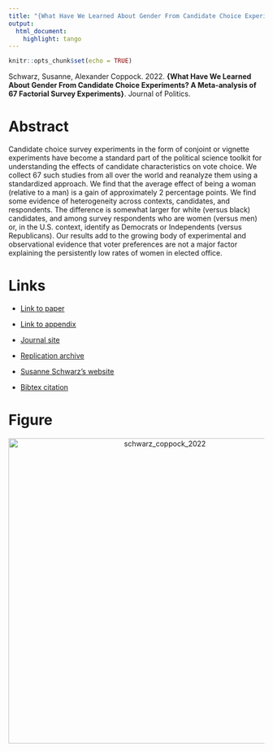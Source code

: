 ```yaml
---
title: "{What Have We Learned About Gender From Candidate Choice Experiments? A Meta-analysis of 67 Factorial Survey Experiments}"
output:
  html_document:
    highlight: tango
---
```


```r
knitr::opts_chunk$set(echo = TRUE)
```

Schwarz, Susanne, Alexander Coppock. 2022. <b>{What Have We Learned About Gender From Candidate Choice Experiments? A Meta-analysis of 67 Factorial Survey Experiments}</b>. Journal of Politics.

# Abstract
Candidate choice survey experiments in the form of conjoint or vignette experiments have become a standard part of the political science toolkit for understanding the effects of candidate characteristics on vote choice. We collect 67 such studies from all over the world and reanalyze them using a standardized approach. We find that the average effect of being a woman (relative to a man) is a gain of approximately 2 percentage points. We find some evidence of heterogeneity across contexts, candidates, and respondents. The difference is somewhat larger for white (versus black) candidates, and among survey respondents who are women (versus men) or, in the U.S. context, identify as Democrats or Independents (versus Republicans). Our results add to the growing body of experimental and observational evidence that voter preferences are not a major factor explaining the persistently low rates of women in elected office.

# Links
 - <a href='schwarz_coppock_2022.pdf' target='_blank'>Link to paper</a>
 - <a href='schwarz_coppock_2022_appendix.pdf'target='_blank'>Link to appendix</a>
 - <a href='https://doi.org/10.1086/716290'target='_blank'>Journal site</a>
 - <a href='https://doi.org/10.7910/DVN/R27ULT'target='_blank'>Replication archive</a>

 - <a href= 'https://suschwarz.com' target='_blank'>Susanne Schwarz's website</a>
 - <a href='schwarz_coppock_2022.txt'target='_blank'>Bibtex citation</a>

# Figure
<center><img src="display_figures/schwarz_coppock_2022_display.png" alt="schwarz_coppock_2022" width="600"></center>